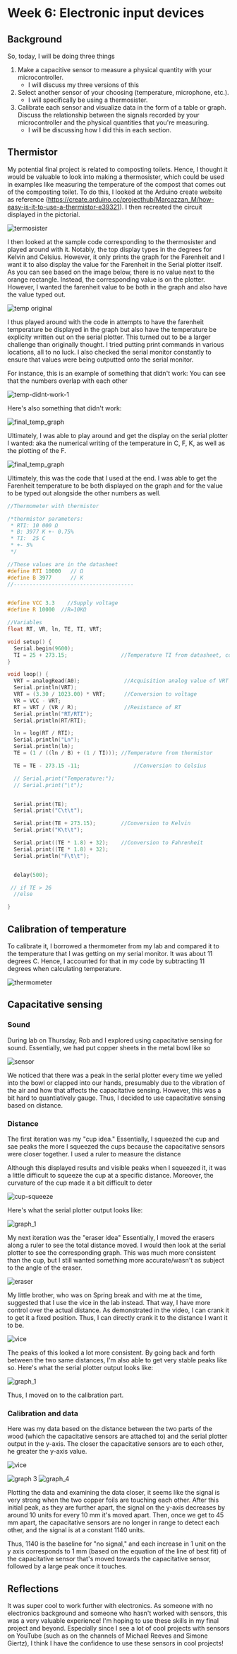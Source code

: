 # Week 6: Electronic input devices

## Background

So, today, I will be doing three things

1. Make a capacitive sensor to measure a physical quantity with your
   microcontroller.
   - I will discuss my three versions of this
2. Select another sensor of your choosing (temperature, microphone, etc.).
   - I will specifically be using a thermosister.
3. Calibrate each sensor and visualize data in the form of a table or graph.
   Discuss the relationship between the signals recorded by your microcontroller
   and the physical quantities that you're measuring.
   - I will be discussing how I did this in each section.

## Thermistor

My potential final project is related to composting toilets. Hence, I thought it
would be valuable to look into making a thermosister, which could be used in
examples like measuring the temperature of the compost that comes out of the
composting toilet. To do this, I looked at the Arduino create website as
reference
(https://create.arduino.cc/projecthub/Marcazzan_M/how-easy-is-it-to-use-a-thermistor-e39321).
I then recreated the circuit displayed in the pictorial.

![termosister](../../public/06_input_devices/thermosister_breadboard.jpg)

I then looked at the sample code corresponding to the thermosister and played
around with it. Notably, the top display types in the degrees for Kelvin and
Celsius. However, it only prints the graph for the Farenheit and I want it to
also display the value for the Farenheit in the Serial plotter itself. As you
can see based on the image below, there is no value next to the orange
rectangle. Instead, the corresponding value is on the plotter. However, I wanted
the farenheit value to be both in the graph and also have the value typed out.

![temp original](../../public/06_input_devices/temperature-display-original.png)

I thus played around with the code in attempts to have the farenheit temperature
be displayed in the graph but also have the temperature be explicity written out
on the serial plotter. This turned out to be a larger challenge than originally
thought. I tried putting print commands in various locations, all to no luck. I
also checked the serial monitor constantly to ensure that values were being
outputted onto the serial monitor.

For instance, this is an example of something that didn't work: You can see that
the numbers overlap with each other

![temp-didnt-work-1](../../public/06_input_devices/temp-didnt-work-1.png)

Here's also something that didn't work:

![final_temp_graph](../../public/06_input_devices/failed-attempt-2.png)

Ultimately, I was able to play around and get the display on the serial plotter
I wanted: aka the numerical writing of the temperature in C, F, K, as well as
the plotting of the F.

![final_temp_graph](../../public/06_input_devices/final_temp_graph.png)

Ultimately, this was the code that I used at the end. I was able to get the
Farenheit temperature to be both displayed on the graph and for the value to be
typed out alongside the other numbers as well.

```c++
//Thermometer with thermistor

/*thermistor parameters:
 * RTI: 10 000 Ω
 * B: 3977 K +- 0.75%
 * TI:  25 C
 * +- 5%
 */

//These values are in the datasheet
#define RTI 10000   // Ω
#define B 3977      // K
//--------------------------------------


#define VCC 3.3    //Supply voltage
#define R 10000  //R=10KΩ

//Variables
float RT, VR, ln, TE, TI, VRT;

void setup() {
  Serial.begin(9600);
  TI = 25 + 273.15;                 //Temperature TI from datasheet, conversion from Celsius to kelvin
}

void loop() {
  VRT = analogRead(A0);              //Acquisition analog value of VRT
  Serial.println(VRT);
  VRT = (3.30 / 1023.00) * VRT;      //Conversion to voltage
  VR = VCC - VRT;
  RT = VRT / (VR / R);               //Resistance of RT
  Serial.println("RT/RTI");
  Serial.println(RT/RTI);

  ln = log(RT / RTI);
  Serial.println("Ln");
  Serial.println(ln);
  TE = (1 / ((ln / B) + (1 / TI))); //Temperature from thermistor

  TE = TE - 273.15 -11;                 //Conversion to Celsius

  // Serial.print("Temperature:");
  // Serial.print("\t");


  Serial.print(TE);
  Serial.print("C\t\t");

  Serial.print(TE + 273.15);        //Conversion to Kelvin
  Serial.print("K\t\t");

  Serial.print((TE * 1.8) + 32);    //Conversion to Fahrenheit
  Serial.print((TE * 1.8) + 32);
  Serial.println("F\t\t");


  delay(500);

 // if TE > 26
  //else

}
```

## Calibration of temperature

To calibrate it, I borrowed a thermometer from my lab and compared it to the
temperature that I was getting on my serial monitor. It was about 11 degrees C.
Hence, I accounted for that in my code by subtracting 11 degrees when
calculating temperature.

![thermometer](../../public/06_input_devices/thermometer.jpg)

## Capacitative sensing

### Sound

During lab on Thursday, Rob and I explored using capacitative sensing for sound.
Essentially, we had put copper sheets in the metal bowl like so

![sensor](../../public/06_input_devices/sensing_1.png)

We noticed that there was a peak in the serial plotter every time we yelled into
the bowl or clapped into our hands, presumably due to the vibration of the air
and how that affects the capacitative sensing. However, this was a bit hard to
quantiatively gauge. Thus, I decided to use capacitative sensing based on
distance.

### Distance

The first iteration was my "cup idea." Essentially, I squeezed the cup and sae
peaks the more I squeezed the cups because the capacitative sensors were closer
together. I used a ruler to measure the distance

Although this displayed results and visible peaks when I squeezed it, it was a
little difficult to squeeze the cup at a specific distance. Moreover, the
curvature of the cup made it a bit difficult to deter

![cup-squeeze](../../public/06_input_devices/cup-squeeze.jpg)

Here's what the serial plotter output looks like:

![graph_1](../../public/06_input_devices/graph_1.png)

My next iteration was the "eraser idea" Essentially, I moved the erasers along a
ruler to see the total distance moved. I would then look at the serial plotter
to see the corresponding graph. This was much more consistent than the cup, but
I still wanted something more accurate/wasn't as subject to the angle of the
eraser.

![eraser](../../public/06_input_devices/eraser-squeeze.jpg)

My little brother, who was on Spring break and with me at the time, suggested
that I use the vice in the lab instead. That way, I have more control over the
actual distance. As demonstrated in the video, I can crank it to get it a fixed
position. Thus, I can directly crank it to the distance I want it to be.

![vice](../../public/06_input_devices/vice.gif)

The peaks of this looked a lot more consistent. By going back and forth between
the two same distances, I'm also able to get very stable peaks like so. Here's
what the serial plotter output looks like:

![graph_1](../../public/06_input_devices/peaks.png)

Thus, I moved on to the calibration part.

### Calibration and data

Here was my data based on the distance between the two parts of the wood (which
the capacitative sensors are attached to) and the serial plotter output in the
y-axis. The closer the capacitative sensors are to each other, he greater the
y-axis value.

![vice](../../public/06_input_devices/data_table.png)

![graph 3](../../public/06_input_devices/graph_3.png)
![graph_4](../../public/06_input_devices/graph_4.png)

Plotting the data and examining the data closer, it seems like the signal is
very strong when the two copper foils are touching each other. After this
initial peak, as they are further apart, the signal on the y-axis decreases by
around 10 units for every 10 mm it's moved apart. Then, once we get to 45 mm
apart, the capacitative sensors are no longer in range to detect each other, and
the signal is at a constant 1140 units.

Thus, 1140 is the baseline for "no signal," and each increase in 1 unit on the y
axis corresponds to 1 mm (based on the equation of the line of best fit) of the
capacitative sensor that's moved towards the capacitative sensor, followed by a
large peak once it touches.

## Reflections

It was super cool to work further with electronics. As someone with no
electronics background and someone who hasn't worked with sensors, this was a
very valuable experience! I'm hoping to use these skills in my final project and
beyond. Especially since I see a lot of cool projects with sensors on YouTube
(such as on the channels of Michael Reeves and Simone Giertz), I think I have
the confidence to use these sensors in cool projects!
